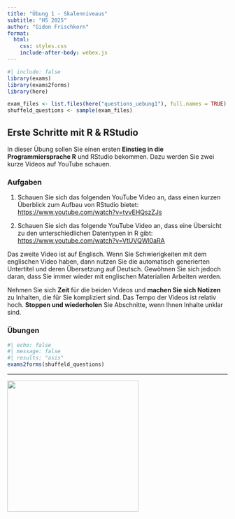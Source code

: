 ```yaml
---
title: "Übung 1 - Skalenniveaus"
subtitle: "HS 2025"
author: "Gidon Frischkorn"
format:
  html:
    css: styles.css
    include-after-body: webex.js
---
```


```r
#| include: false
library(exams)
library(exams2forms)
library(here)

exam_files <- list.files(here("questions_uebung1"), full.names = TRUE)
shuffeld_questions <- sample(exam_files)
```


## Erste Schritte mit R & RStudio

In dieser Übung sollen Sie einen ersten **Einstieg in die Programmiersprache R** und RStudio bekommen. Dazu werden Sie zwei kurze Videos auf YouTube schauen.

### Aufgaben

1.  Schauen Sie sich das folgenden YouTube Video an, dass einen kurzen Überblick zum Aufbau von RStudio bietet: <https://www.youtube.com/watch?v=tyvEHQszZJs>

2.  Schauen Sie sich das folgende YouTube Video an, dass eine Übersicht zu den unterschiedlichen Datentypen in R gibt: <https://www.youtube.com/watch?v=VtUVQWl0aRA>

Das zweite Video ist auf Englisch. Wenn Sie Schwierigkeiten mit dem englischen Video haben, dann nutzen Sie die automatisch generierten Untertitel und deren Übersetzung auf Deutsch. Gewöhnen Sie sich jedoch daran, dass Sie immer wieder mit englischen Materialien Arbeiten werden. 

Nehmen Sie sich **Zeit** für die beiden Videos und **machen Sie sich Notizen** zu Inhalten, die für Sie kompliziert sind. Das Tempo der Videos ist relativ hoch. **Stoppen und wiederholen** Sie Abschnitte, wenn Ihnen Inhalte unklar sind.

### Übungen

```r
#| echo: false
#| message: false
#| results: "asis"
exams2forms(shuffeld_questions)
```

------------------------------------------------------------------------

[![](images/Logo_UniLu.png){fig-align="center" width="300"}](https://www.unilu.ch/fakultaeten/vpf/uebersicht/)
